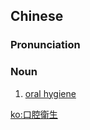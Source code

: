 {{also|口腔衞生|口腔卫生}}
==Chinese==
{{zh-forms|s=口腔卫生|t2=口腔衞生|type=22}}

===Pronunciation===
{{zh-pron
|m=kǒuqiāng wèishēng
|c=hau2 hong1 wai6 sang1
|cat=n
}}

===Noun===
{{zh-noun}}

# [[oral hygiene]]

[[ko:口腔衛生]]